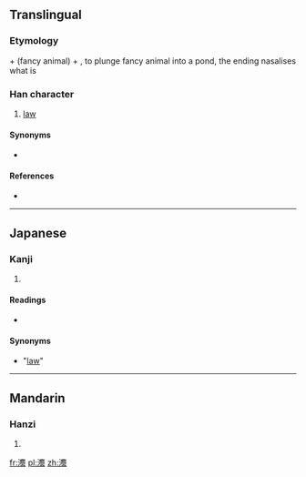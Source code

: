 {{also|法}}
==Translingual==

===Etymology===
{{l|ja|水}} + {{l|ja|廌}} (fancy animal) + {{l|ja|去}}, to plunge fancy animal into a pond, the ending nasalises what is {{l|ja|範}}

===Han character===
{{Han char|rn=85|rad=水|as=18|sn=21|four=|canj=水戈火戈 (EIFI)}}

# [[law]]

====Synonyms====
* {{l|ja|律}}

====References====
* {{Han ref|kx=0662.340|dkj=18757|dj=1071.290|hdz=31793.110|uh=704B|ud=28747}}

----

==Japanese==

===Kanji===
{{ja-kanji|grade=|rs=水18}}

# {{defn|lang=ja|sort=水18}}

====Readings====
* {{ja-readings|on=[[ほう]] (hō), [[はっ]] (hat), [[ほっ]] (hot)|kun=[[のり]] (nori)}}

==== Synonyms ====
* {{l|ja|法}} "[[law]]"

----

==Mandarin==

===Hanzi===
{{cmn-hanzi|pin=[[fǎ]] ([[fa3]])|wg=fa<sup>3</sup>}}

# {{defn|lang=cmn|sort=水18}}

[[fr:灋]]
[[pl:灋]]
[[zh:灋]]